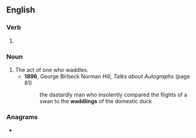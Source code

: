 ==English==

===Verb===
{{head|en|present participle}}

# {{present participle of|waddle|lang=en|nocat=1}}

===Noun===
{{en-noun}}

# The act of one who waddles.
#* '''1896''', George Birbeck Norman Hill, ''Talks about Autographs'' (page 81)
#*: the dastardly man who insolently compared the flights of a swan to the '''waddlings''' of the domestic duck

===Anagrams===
* {{anagrams|en|dawdling}}